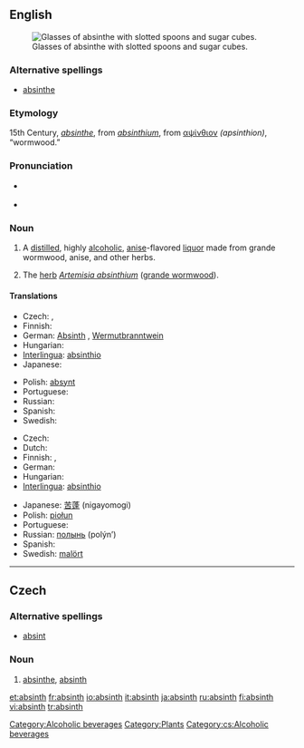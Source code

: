 {{wikipedia|Absinthe}}
{{wikipedia|Bohemian style absinth}}
{{see|Absinth}}
==English==
[[Image:Two-absinthe-glasses.jpg|thumb|right|Glasses of absinthe with slotted spoons and sugar cubes.]]

===Alternative spellings===
*[[absinthe]]

===Etymology===
15th Century, {{F.}} ''[[absinthe#French|absinthe]]'', from {{L.}} ''[[absinthium]]'', from {{Gk.}} [[αψίνθιον]] ''(apsinthion)'', “wormwood.”

===Pronunciation===
* {{a|UK}} {{IPA|/ˈæb.sɪnθ/}} {{SAMPA|/"{b.sInT/}}
* {{a|US}} {{audio|en-us-absinthe.ogg|absinth}}

===Noun===
{{en-noun}}

# A [[distill]]ed, highly [[alcoholic]], [[anise]]-flavored [[liquor]] made from grande wormwood, anise, and other herbs.
# {{obsolete}} The [[herb]] ''[[absinthium|Artemisia absinthium]]'' ([[wormwood|grande wormwood]]).

====Translations====
{{trans-top|liquor}}
* Czech: {{t-|cs|absinth|m}}, {{t-|cs|absint|m}}
* Finnish: {{t+|fi|absintti}}
* German: [[Absinth]] {{m}}, [[Wermutbranntwein]] {{m}}
* Hungarian: {{t+|hu|abszint}}
* [[Interlingua]]: [[absinthio]]
* Japanese: {{t-|ja|アブサン|tr=abusan|sc=Jpan}}
{{trans-mid}}
* Polish: [[absynt]] {{m}}
* Portuguese: {{t+|pt|absinto|m}}
* Russian: {{t+|ru|абсент|m|tr=absént|sc=Cyrl}}
* Spanish: {{t+|es|absintio|m}}
* Swedish: {{t+|sv|absint|c}}
{{trans-bottom}}

{{trans-top|''Artemisia absinthium''}}
* Czech: {{t-|cs|pelyněk|m}}
* Dutch: {{t+|nl|alsem|m}}
* Finnish: {{t-|fi|koiruoho}}, {{t+|fi|mali}}
* German: {{t+|de|Wermut|m}}
* Hungarian: {{t-|hu|fehér üröm}}
* [[Interlingua]]: [[absinthio]]
{{trans-mid}}
* Japanese: [[苦蓬]] (nigayomogi)
* Polish: [[piołun]] {{m}}
* Portuguese: {{t+|pt|absinto|m}}
* Russian: [[полынь]] (polýn’) {{f}}
* Spanish: {{t+|es|ajenjo|m}}
* Swedish: [[malört]] {{c}}
{{trans-bottom}}

[[Category:Alcoholic beverages]]
[[Category:Plants]]

----
==Czech==

===Alternative spellings===
* [[absint]] {{m}} {{i|less common}}

===Noun===
{{cs-noun|g=m}}

# [[absinthe]], [[#English|absinth]] {{i|liquor}}

[[Category:cs:Alcoholic beverages]]

[[et:absinth]]
[[fr:absinth]]
[[io:absinth]]
[[it:absinth]]
[[ja:absinth]]
[[ru:absinth]]
[[fi:absinth]]
[[vi:absinth]]
[[tr:absinth]]